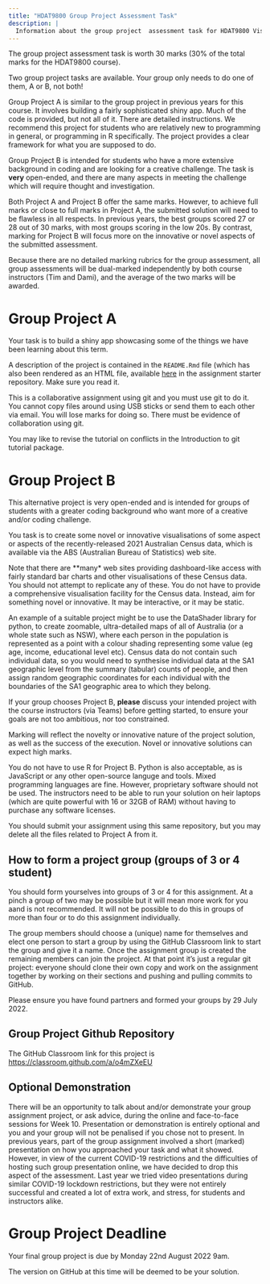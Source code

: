 ```yaml
---
title: "HDAT9800 Group Project Assessment Task"
description: |
  Information about the group project  assessment task for HDAT9800 Visualisation & Communication of Health Data
---
```


The group project assessment task is worth 30 marks (30% of the total marks for the HDAT9800 course).

Two group project tasks are available. Your group only needs to do one of them, A or B, not both!

Group Project A is similar to the group project in previous years for this course. It involves building a fairly sophisticated shiny app. Much of the code is provided, but not all of it. There are detailed instructions. We recommend this project for students who are relatively new to programming in general, or programming in R specifically. The project provides a clear framework for what you are supposed to do.

Group Project B is intended for students who have a more extensive background in coding and are looking for a creative challenge. The task is **very** open-ended, and there are many aspects in meeting the challenge which will require thought and investigation.

Both Project A and Project B offer the same marks. However, to achieve full marks or close to full marks in Project A, the submitted solution will need to be flawless in all respects. In previous years, the best groups scored 27 or 28 out of 30 marks, with most groups scoring in the low 20s. By contrast, marking for Project B will focus more on the innovative or novel aspects of the submitted assessment.

Because there are no detailed marking rubrics for the group assessment, all group assessments will be dual-marked independently by both course instructors (Tim and Dami), and the average of the two marks will be awarded. 

# Group Project A 

Your task is to build a shiny app showcasing some of the things we have been learning about this term.

A description of the project is contained in the `README.Rmd` file (which has also been rendered as an HTML file, available [here](assets/group_project_README.html) in the assignment starter repository. Make sure you read it.

This is a collaborative assignment using git and you must use git to do it. You cannot copy files around using USB sticks or send them to each other via email. You will lose marks for doing so. There must be evidence of collaboration using git.

You may like to revise the tutorial on conflicts in the Introduction to git tutorial package.

# Group Project B

This alternative project is very open-ended and is intended for groups of students with a greater coding background who want more of a creative and/or coding challenge.

You task is to create some novel or innovative visualisations of some aspect or aspects of the recently-released 2021 Australian Census data, which is available via the ABS (Australian Bureau of Statistics) web site.

Note that there are **many* web sites providing dashboard-like access with fairly standard bar charts and other visualisations of these Census data. You should not attempt to replicate any of these. You do not have to provide a comprehensive visualisation facility for the Census data. Instead, aim for something novel  or innovative. It may be interactive, or it may be static.

An example of a suitable project might be to use the DataShader library for python, to create zoomable, ultra-detailed maps of all of Australia (or a whole state such as NSW), where each person in the population is represented as a point with a colour shading representing some value (eg age, income, educational level etc). Census data do not contain such individual data, so you would need to synthesise individual data at the SA1 geographic level from the summary (tabular) counts of people, and then assign random geographic coordinates for each individual with the boundaries of the SA1 geographic area to which they belong.

If your group chooses Project B, **please** discuss your intended project with the course instructors (via Teams) before getting started, to ensure your goals are not too ambitious, nor too constrained.

Marking will reflect the novelty or innovative nature of the project solution, as well as the success of the execution. Novel or innovative solutions can expect high marks.

You do not have to use R for Project B. Python is also acceptable, as is JavaScript or any other open-source languge and tools. Mixed programming languages are fine. However, proprietary software should not be used. The instructors need to be able to run your solution on heir laptops (which are quite powerful with 16 or 32GB of RAM) without having to purchase any software licenses.

You should submit your assignment using this same repository, but you may delete all the files related to Project A from it.

## How to form a project group (groups of 3 or 4 student)

You should form yourselves into groups of 3 or 4 for this assignment. At a pinch a group of two may be possible but it will mean more work for you aand is not recommended. It will not be possible to do this in groups of more than four or to do this assignment individually.

The group members should choose a (unique) name for themselves and elect one person to start a group by using the GitHub Classroom link to start the group and give it a name. Once the assignment group is created the remaining members can join the project. At that point it’s just a regular git project: everyone should clone their own copy and work on the assignment together by working on their sections and pushing and pulling commits to GitHub.

Please ensure you have found partners and formed your groups by 29 July 2022. 

## Group Project Github Repository 

The GitHub Classroom link for this project is [https://classroom.github.com/a/o4mZXeEU](https://classroom.github.com/a/o4mZXeEU)

## Optional Demonstration 

There will be an opportunity to talk about and/or demonstrate your group assignment project, or ask advice, during the online and face-to-face sessions for Week 10. Presentation or demonstration is entirely optional and you and your group will not be penalised if you chose not to present. 
In previous years, part of the group assignment involved a short (marked) presentation on how you approached your task and what it showed. However, in view of the current COVID-19 restrictions and the difficulties of hosting such group presentation online, we have decided to drop this aspect of the assessment. Last year we tried video presentations during similar COVID-19 lockdown restrictions, but they were not entirely successful and created a lot of extra work, and stress, for students and instructors alike.

# Group Project Deadline 

Your final group project is due by Monday 22nd August 2022 9am. 

The version on GitHub at this time will be deemed to be your solution.




